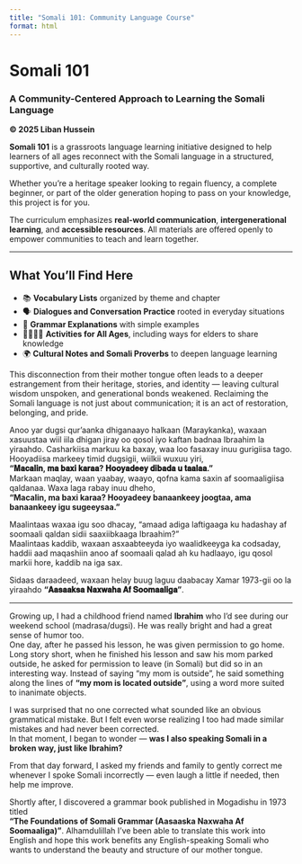 ```yaml
---
title: "Somali 101: Community Language Course"
format: html
---
```


# Somali 101  
### A Community-Centered Approach to Learning the Somali Language

**© 2025 Liban Hussein**

**Somali 101** is a grassroots language learning initiative designed to help learners of all ages reconnect with the Somali language in a structured, supportive, and culturally rooted way.

Whether you're a heritage speaker looking to regain fluency, a complete beginner, or part of the older generation hoping to pass on your knowledge, this project is for you.  

The curriculum emphasizes **real-world communication**, **intergenerational learning**, and **accessible resources**. All materials are offered openly to empower communities to teach and learn together.

---

## What You'll Find Here

- 📚 **Vocabulary Lists** organized by theme and chapter  
- 🗣️ **Dialogues and Conversation Practice** rooted in everyday situations  
- 🧠 **Grammar Explanations** with simple examples  
- 👨‍👩‍👧‍👦 **Activities for All Ages**, including ways for elders to share knowledge  
- 🌍 **Cultural Notes and Somali Proverbs** to deepen language learning

::: {.callout-note title="Muhimmadda Luuqadda Af Soomaaliga – Why Speaking the Somali Language Matters"}

 This disconnection from their mother tongue often leads to a deeper estrangement from their heritage, stories, and identity — leaving cultural wisdom unspoken, and generational bonds weakened. Reclaiming the Somali language is not just about communication; it is an act of restoration, belonging, and pride.

:::

::: {.callout-tip title="A True Story"}

Anoo yar dugsi qur'aanka dhiganaayo halkaan (Maraykanka), waxaan xasuustaa wiil iila dhigan jiray oo qosol iyo kaftan badnaa Ibraahim la yiraahdo. Casharkiisa markuu ka baxay, waa loo fasaxay inuu gurigiisa tago.  
Hooyadiisa markeey timid dugsigii, wiilkii wuxuu yiri,  
**“𝐌𝐚𝐜𝐚𝐥𝐢𝐧, 𝐦𝐚 𝐛𝐚𝐱𝐢 𝐤𝐚𝐫𝐚𝐚? 𝐇𝐨𝐨𝐲𝐚𝐝𝐞𝐞𝐲 𝐝𝐢𝐛𝐚𝐝𝐚 𝐮 𝐭𝐚𝐚𝐥𝐚𝐚.”**  
Markaan maqlay, waan yaabay, waayo, qofna kama saxin af soomaaligiisa qaldanaa. Waxa laga rabay inuu dheho,  
**“Macalin, ma baxi karaa? Hooyadeey banaankeey joogtaa, ama banaankeey igu sugeeysaa.”**  

Maalintaas waxaa igu soo dhacay, “amaad adiga laftigaaga ku hadashay af soomaali qaldan sidii saaxiibkaaga Ibraahim?”  
Maalintaas kaddib, waxaan asxaabteeyda iyo waalidkeeyga ka codsaday, haddii aad maqashiin anoo af soomaali qalad ah ku hadlaayo, igu qosol markii hore, kaddib na iga sax.  

Sidaas daraadeed, waxaan helay buug laguu daabacay Xamar 1973-gii oo la yiraahdo **“𝐀𝐚𝐬𝐚𝐚𝐤𝐬𝐚 𝐍𝐚𝐱𝐰𝐚𝐡𝐚 𝐀𝐟 𝐒𝐨𝐨𝐦𝐚𝐚𝐥𝐢𝐠𝐚”**.  

---

Growing up, I had a childhood friend named **Ibrahim** who I’d see during our weekend school (madrasa/dugsi). He was really bright and had a great sense of humor too.  
One day, after he passed his lesson, he was given permission to go home. Long story short, when he finished his lesson and saw his mom parked outside, he asked for permission to leave (in Somali) but did so in an interesting way. Instead of saying “my mom is outside”, he said something along the lines of **“my mom is located outside”**, using a word more suited to inanimate objects.

I was surprised that no one corrected what sounded like an obvious grammatical mistake. But I felt even worse realizing I too had made similar mistakes and had never been corrected.  
In that moment, I began to wonder — **was I also speaking Somali in a broken way, just like Ibrahim?**

From that day forward, I asked my friends and family to gently correct me whenever I spoke Somali incorrectly — even laugh a little if needed, then help me improve.  

Shortly after, I discovered a grammar book published in Mogadishu in 1973 titled  
**“The Foundations of Somali Grammar (Aasaaska Naxwaha Af Soomaaliga)”**. Alhamdulillah I've been able to translate this work into English and hope this work benefits any English-speaking Somali who wants to understand the beauty and structure of our mother tongue.
:::
